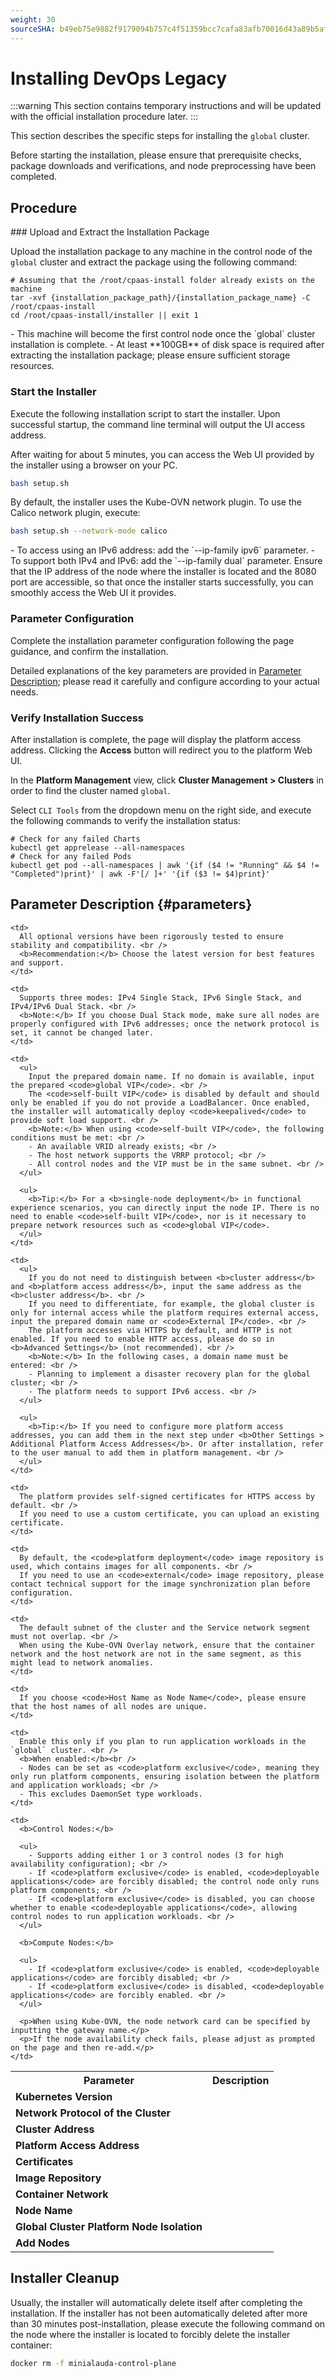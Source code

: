 ```yaml
---
weight: 30
sourceSHA: b49eb75e9882f9179094b757c4f51359bcc7cafa83afb70016d43a89b5af8c52
---
```


# Installing DevOps Legacy

:::warning
This section contains temporary instructions and will be updated with the official installation procedure later.
:::

This section describes the specific steps for installing the `global` cluster.

Before starting the installation, please ensure that prerequisite checks, package downloads and verifications, and node preprocessing have been completed.

## Procedure

<Steps>
  ### Upload and Extract the Installation Package

  Upload the installation package to any machine in the control node of the `global` cluster and extract the package using the following command:

  ```shell
  # Assuming that the /root/cpaas-install folder already exists on the machine
  tar -xvf {installation_package_path}/{installation_package_name} -C /root/cpaas-install
  cd /root/cpaas-install/installer || exit 1
  ```

  <Directive type="info" title="INFO">
    - This machine will become the first control node once the `global` cluster installation is complete.
    - At least **100GB** of disk space is required after extracting the installation package; please ensure sufficient storage resources.
  </Directive>

  ### Start the Installer

  Execute the following installation script to start the installer. Upon successful startup, the command line terminal will output the UI access address.

  After waiting for about 5 minutes, you can access the Web UI provided by the installer using a browser on your PC.

  ```bash
  bash setup.sh
  ```

  By default, the installer uses the Kube-OVN network plugin. To use the Calico network plugin, execute:

  ```bash
  bash setup.sh --network-mode calico
  ```

  <Directive type="note" title="Other Parameters">
    - To access using an IPv6 address: add the `--ip-family ipv6` parameter.
    - To support both IPv4 and IPv6: add the `--ip-family dual` parameter.
  </Directive>

  <Directive type="warning" title="Caution">
    Ensure that the IP address of the node where the installer is located and the 8080 port are accessible, so that once the installer starts successfully, you can smoothly access the Web UI it provides.
  </Directive>

  ### Parameter Configuration

  Complete the installation parameter configuration following the page guidance, and confirm the installation.

  Detailed explanations of the key parameters are provided in [Parameter Description](#parameters); please read it carefully and configure according to your actual needs.

  ### Verify Installation Success

  After installation is complete, the page will display the platform access address. Clicking the **Access** button will redirect you to the platform Web UI.

  In the **Platform Management** view, click **Cluster Management > Clusters** in order to find the cluster named `global`.

  Select `CLI Tools` from the dropdown menu on the right side, and execute the following commands to verify the installation status:

  ```shell
  # Check for any failed Charts
  kubectl get apprelease --all-namespaces
  # Check for any failed Pods
  kubectl get pod --all-namespaces | awk '{if ($4 != "Running" && $4 != "Completed")print}' | awk -F'[/ ]+' '{if ($3 != $4)print}'
  ```
</Steps>

## Parameter Description \{#parameters}

<table>
  <tr>
    <th style={{ whiteSpace: 'nowrap' }}>Parameter</th>
    <th style={{ whiteSpace: 'nowrap' }}>Description</th>
  </tr>

  <tr>
    <td><b>Kubernetes Version</b></td>

    <td>
      All optional versions have been rigorously tested to ensure stability and compatibility. <br />
      <b>Recommendation:</b> Choose the latest version for best features and support.
    </td>
  </tr>

  <tr>
    <td><b>Network Protocol of the Cluster</b></td>

    <td>
      Supports three modes: IPv4 Single Stack, IPv6 Single Stack, and IPv4/IPv6 Dual Stack. <br />
      <b>Note:</b> If you choose Dual Stack mode, make sure all nodes are properly configured with IPv6 addresses; once the network protocol is set, it cannot be changed later.
    </td>
  </tr>

  <tr>
    <td><b>Cluster Address</b></td>

    <td>
      <ul>
        Input the prepared domain name. If no domain is available, input the prepared <code>global VIP</code>. <br />
        The <code>self-built VIP</code> is disabled by default and should only be enabled if you do not provide a LoadBalancer. Once enabled, the installer will automatically deploy <code>keepalived</code> to provide soft load support. <br />
        <b>Note:</b> When using <code>self-built VIP</code>, the following conditions must be met: <br />
        - An available VRID already exists; <br />
        - The host network supports the VRRP protocol; <br />
        - All control nodes and the VIP must be in the same subnet. <br />
      </ul>

      <ul>
        <b>Tip:</b> For a <b>single-node deployment</b> in functional experience scenarios, you can directly input the node IP. There is no need to enable <code>self-built VIP</code>, nor is it necessary to prepare network resources such as <code>global VIP</code>.
      </ul>
    </td>
  </tr>

  <tr>
    <td><b>Platform Access Address</b></td>

    <td>
      <ul>
        If you do not need to distinguish between <b>cluster address</b> and <b>platform access address</b>, input the same address as the <b>cluster address</b>. <br />
        If you need to differentiate, for example, the global cluster is only for internal access while the platform requires external access, input the prepared domain name or <code>External IP</code>. <br />
        The platform accesses via HTTPS by default, and HTTP is not enabled. If you need to enable HTTP access, please do so in <b>Advanced Settings</b> (not recommended). <br />
        <b>Note:</b> In the following cases, a domain name must be entered: <br />
        - Planning to implement a disaster recovery plan for the global cluster; <br />
        - The platform needs to support IPv6 access. <br />
      </ul>

      <ul>
        <b>Tip:</b> If you need to configure more platform access addresses, you can add them in the next step under <b>Other Settings > Additional Platform Access Addresses</b>. Or after installation, refer to the user manual to add them in platform management. <br />
      </ul>
    </td>
  </tr>

  <tr>
    <td><b>Certificates</b></td>

    <td>
      The platform provides self-signed certificates for HTTPS access by default. <br />
      If you need to use a custom certificate, you can upload an existing certificate.
    </td>
  </tr>

  <tr>
    <td><b>Image Repository</b></td>

    <td>
      By default, the <code>platform deployment</code> image repository is used, which contains images for all components. <br />
      If you need to use an <code>external</code> image repository, please contact technical support for the image synchronization plan before configuration.
    </td>
  </tr>

  <tr>
    <td><b>Container Network</b></td>

    <td>
      The default subnet of the cluster and the Service network segment must not overlap. <br />
      When using the Kube-OVN Overlay network, ensure that the container network and the host network are not in the same segment, as this might lead to network anomalies.
    </td>
  </tr>

  <tr>
    <td><b>Node Name</b></td>

    <td>
      If you choose <code>Host Name as Node Name</code>, please ensure that the host names of all nodes are unique.
    </td>
  </tr>

  <tr>
    <td><b>Global Cluster Platform Node Isolation</b></td>

    <td>
      Enable this only if you plan to run application workloads in the `global` cluster. <br />
      <b>When enabled:</b><br />
      - Nodes can be set as <code>platform exclusive</code>, meaning they only run platform components, ensuring isolation between the platform and application workloads; <br />
      - This excludes DaemonSet type workloads.
    </td>
  </tr>

  <tr>
    <td><b>Add Nodes</b></td>

    <td>
      <b>Control Nodes:</b>

      <ul>
        - Supports adding either 1 or 3 control nodes (3 for high availability configuration); <br />
        - If <code>platform exclusive</code> is enabled, <code>deployable applications</code> are forcibly disabled; the control node only runs platform components; <br />
        - If <code>platform exclusive</code> is disabled, you can choose whether to enable <code>deployable applications</code>, allowing control nodes to run application workloads. <br />
      </ul>

      <b>Compute Nodes:</b>

      <ul>
        - If <code>platform exclusive</code> is enabled, <code>deployable applications</code> are forcibly disabled; <br />
        - If <code>platform exclusive</code> is disabled, <code>deployable applications</code> are forcibly enabled. <br />
      </ul>

      <p>When using Kube-OVN, the node network card can be specified by inputting the gateway name.</p>
      <p>If the node availability check fails, please adjust as prompted on the page and then re-add.</p>
    </td>
  </tr>
</table>

## Installer Cleanup

Usually, the installer will automatically delete itself after completing the installation. If the installer has not been automatically deleted after more than 30 minutes post-installation, please execute the following command on the node where the installer is located to forcibly delete the installer container:

```bash
docker rm -f minialauda-control-plane
```
